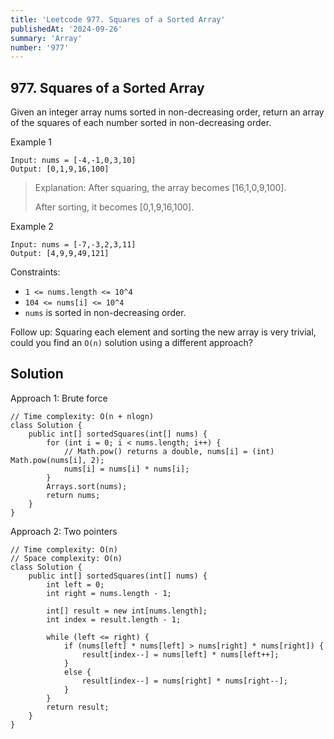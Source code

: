 ```yaml
---
title: 'Leetcode 977. Squares of a Sorted Array'
publishedAt: '2024-09-26'
summary: 'Array'
number: '977'
---
```


## 977. Squares of a Sorted Array

Given an integer array nums sorted in non-decreasing order, return an array of the squares of each number sorted in non-decreasing order.

Example 1
`````
Input: nums = [-4,-1,0,3,10]
Output: [0,1,9,16,100]
`````
> Explanation: After squaring, the array becomes [16,1,0,9,100].
> 
> After sorting, it becomes [0,1,9,16,100].

Example 2
`````
Input: nums = [-7,-3,2,3,11]
Output: [4,9,9,49,121]
`````

Constraints:

- `1 <= nums.length <= 10^4`
- `104 <= nums[i] <= 10^4`
- `nums` is sorted in non-decreasing order.

Follow up: Squaring each element and sorting the new array is very trivial, could you find an `O(n)` solution using a different approach?

## Solution
Approach 1: Brute force
````
// Time complexity: O(n + nlogn)
class Solution {
    public int[] sortedSquares(int[] nums) {
        for (int i = 0; i < nums.length; i++) {
            // Math.pow() returns a double, nums[i] = (int) Math.pow(nums[i], 2); 
            nums[i] = nums[i] * nums[i]; 
        }
        Arrays.sort(nums);
        return nums;
    }
}
````

Approach 2: Two pointers
````
// Time complexity: O(n)
// Space complexity: O(n)
class Solution {
    public int[] sortedSquares(int[] nums) {
        int left = 0;
        int right = nums.length - 1;
        
        int[] result = new int[nums.length];
        int index = result.length - 1;

        while (left <= right) {
            if (nums[left] * nums[left] > nums[right] * nums[right]) {
                result[index--] = nums[left] * nums[left++];
            }
            else {
                result[index--] = nums[right] * nums[right--];
            }
        }
        return result;
    }
}
````